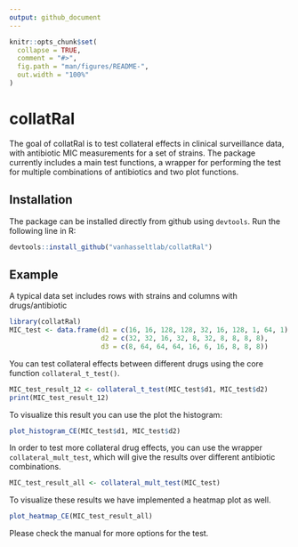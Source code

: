 ```yaml
---
output: github_document
---
```


<!-- README.md is generated from README.Rmd. Please edit that file -->

```r
knitr::opts_chunk$set(
  collapse = TRUE,
  comment = "#>",
  fig.path = "man/figures/README-",
  out.width = "100%"
)
```

# collatRal

<!-- badges: start -->
<!-- badges: end -->

The goal of collatRal is to test collateral effects in clinical surveillance data, with antibiotic MIC measurements for a set of strains. The package currently includes a main test functions, a wrapper for performing the test for multiple combinations of antibiotics and two plot functions.

## Installation

The package can be installed directly from github using `devtools`. Run the following line in R:
```r
devtools::install_github("vanhasseltlab/collatRal")
```


## Example

A typical data set includes rows with strains and columns with drugs/antibiotic

```r
library(collatRal)
MIC_test <- data.frame(d1 = c(16, 16, 128, 128, 32, 16, 128, 1, 64, 1), 
                       d2 = c(32, 32, 16, 32, 8, 32, 8, 8, 8, 8), 
                       d3 = c(8, 64, 64, 64, 16, 6, 16, 8, 8, 8))
```

You can test collateral effects between different drugs using the core function `collateral_t_test()`.

```r
MIC_test_result_12 <- collateral_t_test(MIC_test$d1, MIC_test$d2)
print(MIC_test_result_12)
```

To visualize this result you can use the plot the histogram:

```r
plot_histogram_CE(MIC_test$d1, MIC_test$d2)
```

In order to test more collateral drug effects, you can use the wrapper `collateral_mult_test`, which will give the results over different antibiotic combinations.

```r
MIC_test_result_all <- collateral_mult_test(MIC_test)
```

To visualize these results we have implemented a heatmap plot as well.

```r
plot_heatmap_CE(MIC_test_result_all)
```

Please check the manual for more options for the test.
